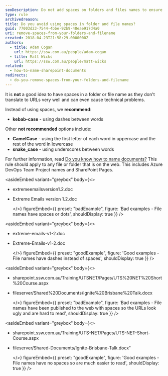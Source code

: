 ```yaml
---
seoDescription: Do not add spaces on folders and files names to ensure seamless URL translation and avoid technical issues. Use kebab-case with dashes between words for a more readable and URL-friendly naming convention.
type: rule
archivedreason:
title: Do you avoid using spaces in folder and file names?
guid: 77003d23-7544-4bbe-92b9-48eae917d4a0
uri: remove-spaces-from-your-folders-and-filename
created: 2018-04-23T21:58:29.0000000Z
authors:
  - title: Adam Cogan
    url: https://ssw.com.au/people/adam-cogan
  - title: Matt Wicks
    url: https://ssw.com.au/people/matt-wicks
related:
  - how-to-name-sharepoint-documents
redirects:
  - do-you-remove-spaces-from-your-folders-and-filename
---
```


It is **not** a good idea to have spaces in a folder or file name as they don't translate to URLs very well and can even cause technical problems.

Instead of using spaces, we **recommend**:

* **kebab-case** - using dashes between words

Other **not recommended** options include:

* **CamelCase** - using the first letter of each word in uppercase and the rest of the word in lowercase
* **snake_case** - using underscores between words

For further information, read [Do you know how to name documents?](/how-to-name-sharepoint-documents)
This rule should apply to any file or folder that is on the web. This includes Azure DevOps Team Project names and SharePoint Pages.

<asideEmbed
  variant="greybox"
  body={<>
    
* extremeemailsversion1.2.doc
* Extreme Emails version 1.2.doc

  </>}
  figureEmbed={{
    preset: "badExample",
    figure: 'Bad examples - File names have spaces or dots',
    shouldDisplay: true
  }}
/>

<asideEmbed
  variant="greybox"
  body={<>
    
* extreme-emails-v1-2.doc
* Extreme-Emails-v1-2.doc

  </>}
  figureEmbed={{
    preset: "goodExample",
    figure: 'Good examples - File names have dashes instead of spaces',
    shouldDisplay: true
  }}
/>

<asideEmbed
  variant="greybox"
  body={<>
    
* sharepoint&#46;ssw&#46;com&#46;au/Training/UTSNET/Pages/UTS%20NET%20Short%20Course&#46;aspx
* fileserver/Shared%20Documents/Ignite%20Brisbane%20Talk&#46;docx

  </>}
  figureEmbed={{
    preset: "badExample",
    figure: 'Bad examples - File names have been published to the web with spaces so the URLs look ugly and are hard to read',
    shouldDisplay: true
  }}
/>

<asideEmbed
  variant="greybox"
  body={<>
    
* sharepoint&#46;ssw&#46;com&#46;au/Training/UTS-NET/Pages/UTS-NET-Short-Course&#46;aspx
* fileserver/Shared-Documents/Ignite-Brisbane-Talk&#46;docx"

  </>}
  figureEmbed={{
    preset: "goodExample",
    figure: 'Good examples - File names have no spaces so are much easier to read',
    shouldDisplay: true
  }}
/>